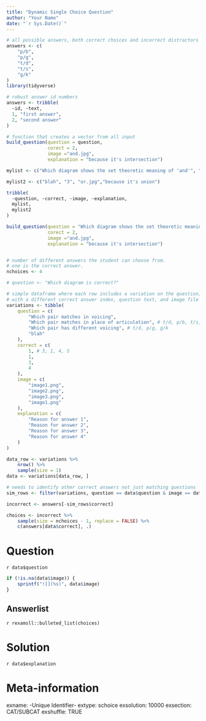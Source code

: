 ```yaml
---
title: "Dynamic Single Choice Question"
author: "Your Name"
date: "`r Sys.Date()`"
---
```


```r
# all possible answers, both correct choices and incorrect distractors
answers <- c(
    "p/b",
    "p/g",
    "t/d",
    "t/s",
    "g/k"
)
library(tidyverse)

# robust answer id numbers
answers <- tribble(
  ~id, ~text,
  1, "first answer",
  2, "second answer"
)

# function that creates a vector from all input
build_question(question = question,
               corect = 2,
               image ="and.jpg",
               explanation = "because it's intersection")

mylist <- c("Which diagram shows the set theoretic meaning of 'and'", "2", "and.jpg","because it's intersection")

mylist2 <- c("blah", "3", "or.jpg","because it's union")

tribble(
  ~question, ~correct, ~image, ~explanation,
  mylist,
  mylist2
)

build_question(question = "Which diagram shows the set theoretic meaning of 'and'",
               corect = 2,
               image ="and.jpg",
               explanation = "because it's intersection")


# number of different answers the student can choose from.
# one is the correct answer.
nchoices <- 4

# question <- "Which diagram is correct?"

# simple dataframe where each row includes a variation on the question,
# with a different correct answer index, question text, and image file
variations <- tibble(
    question = c(
        "Which pair matches in voicing",
        "Which pair matches in place of articulation", # t/d, p/b, t/s, g/k
        "Which pair has different voicing", # t/d, p/g, g/k
        "blah"
    ),
    correct = c(
        1, # 3, 1, 4, 5
        1,
        3,
        4
    ),
    image = c(
        "image1.png",
        "image2.png",
        "image3.png",
        "image1.png"
    ),
    explanation = c(
        "Reason for answer 1",
        "Reason for answer 2",
        "Reason for answer 3",
        "Reason for answer 4"
    )
)

data_row <- variations %>%
    nrow() %>%
    sample(size = 1)
data <- variations[data_row, ]

# needs to identify other correct answers not just matching questions
sim_rows <- filter(variations, question == data$question & image == data$image)

incorrect <- answers[-sim_rows$correct]

choices <- incorrect %>%
    sample(size = nchoices - 1, replace = FALSE) %>%
    c(answers[data$correct], .)
```


Question
========

`r data$question`

```r
if (!is.na(data$image)) {
    sprintf("![](%s)", data$image)
}
```

Answerlist
----------

`r rexamsll::bulleted_list(choices)`


Solution
========

`r data$explanation`


Meta-information
================
exname: -Unique Identifier-
extype: schoice
exsolution: 10000
exsection: CAT/SUBCAT
exshuffle: TRUE
